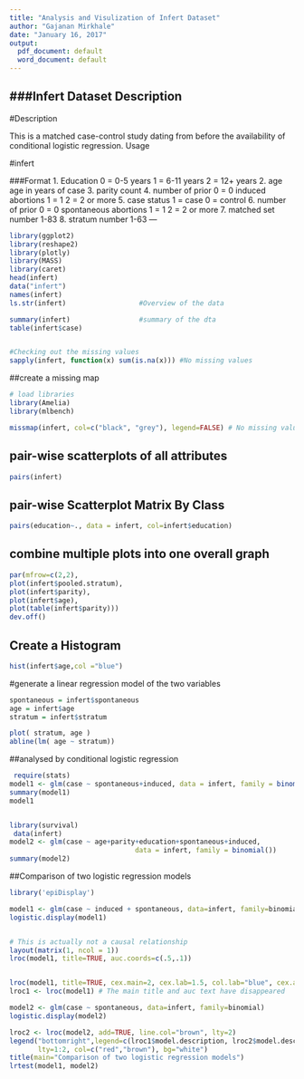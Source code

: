 ```yaml
---
title: "Analysis and Visulization of Infert Dataset"
author: "Gajanan Mirkhale"
date: "January 16, 2017"
output:
  pdf_document: default
  word_document: default
---
```

###Infert Dataset Description
---
#Description

This is a matched case-control study dating from before the availability of conditional logistic regression.
Usage

#infert

###Format
1. 	Education 	          0 = 0-5 years
		                      1 = 6-11 years
		                      2 = 12+ years
2. 	age 	age in years of case
3. 	parity 	count
4. 	number of prior 	    0 = 0
	induced abortions 	    1 = 1
		                      2 = 2 or more
5. 	case status      	    1 = case
		                      0 = control
6. 	number of prior 	    0 = 0
	spontaneous abortions 	1 = 1
		                      2 = 2 or more
7. 	matched set number 	  1-83
8. 	stratum number      	1-63
---

```r
library(ggplot2)
library(reshape2)
library(plotly)
library(MASS) 
library(caret)
head(infert)
data("infert")
names(infert) 
ls.str(infert)                  #Overview of the data

summary(infert)                 #summary of the dta
table(infert$case)


#Checking out the missing values
sapply(infert, function(x) sum(is.na(x))) #No missing values 
```

##create a missing map

```r
# load libraries
library(Amelia)
library(mlbench)

missmap(infert, col=c("black", "grey"), legend=FALSE) # No missing values in missing map
```

## pair-wise scatterplots of all attributes

```r
pairs(infert)

```

## pair-wise Scatterplot Matrix By Class

```r
pairs(education~., data = infert, col=infert$education)
```

## combine multiple plots into one overall graph

```r
par(mfrow=c(2,2),
plot(infert$pooled.stratum),
plot(infert$parity),
plot(infert$age),
plot(table(infert$parity)))
dev.off()
```

## Create a Histogram 

```r
hist(infert$age,col ="blue")
```

#generate a linear regression model of the two variables

```r
spontaneous = infert$spontaneous
age = infert$age
stratum = infert$stratum

plot( stratum, age )
abline(lm( age ~ stratum))
```

##analysed by conditional logistic regression

```r
 require(stats)
model1 <- glm(case ~ spontaneous+induced, data = infert, family = binomial())
summary(model1)
model1


library(survival)
 data(infert)
model2 <- glm(case ~ age+parity+education+spontaneous+induced,
                               data = infert, family = binomial())
summary(model2)
```

##Comparison of two logistic regression models

```r

library('epiDisplay')

model1 <- glm(case ~ induced + spontaneous, data=infert, family=binomial)
logistic.display(model1)


# This is actually not a causal relationship
layout(matrix(1, ncol = 1))
lroc(model1, title=TRUE, auc.coords=c(.5,.1))


lroc(model1, title=TRUE, cex.main=2, cex.lab=1.5, col.lab="blue", cex.axis=1.3, lwd=3)
lroc1 <- lroc(model1) # The main title and auc text have disappeared

model2 <- glm(case ~ spontaneous, data=infert, family=binomial)
logistic.display(model2)

lroc2 <- lroc(model2, add=TRUE, line.col="brown", lty=2)
legend("bottomright",legend=c(lroc1$model.description, lroc2$model.description),
       lty=1:2, col=c("red","brown"), bg="white")
title(main="Comparison of two logistic regression models")
lrtest(model1, model2) 

```

